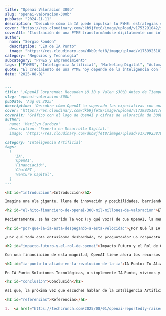 ```yaml
---
title: "Openai Valoracion 300b"
slug: "openai-valoracion-300b"
pubDate: "2024-11-11"
description: "Descubre cómo la IA puede impulsar tu PYME: estrategias concretas de marketing, automatización y datos para aumentar ventas."
cover: "https://res.cloudinary.com/dkb9jfet8/image/upload/v1753291042/small-business_kk56r6.jpg"
coverAlt: "Ilustración de una PYME transformándose digitalmente con inteligencia artificial."
author:
  name: "Sergio Rondón"
  description: "CEO de IA Punto"
  image: "https://res.cloudinary.com/dkb9jfet8/image/upload/v1739925181/sergio_gdcaeh.png"
category: "Negocios y Tecnología"
subcategory: "PYMES y Emprendimiento"
tags: ["PYMES", "Inteligencia Artificial", "Marketing Digital", "Automatización", "Ventas"]
quote: "El crecimiento de una PYME hoy depende de la inteligencia con la que se aplican datos, IA y estrategia. — Sergio Rondón"
date: "2025-08-02"
---
```



```markdown
---
title: '¡OpenAI Sorprende: Recaudan $8.3B y Valen $300B Antes de Tiempo!'
slug: 'openai-valoracion-300b'
pubDate: 'Aug 01 2025'
description: 'Descubre cómo OpenAI ha superado las expectativas con una asombrosa ronda de financiación de $8.3B, alcanzando una valoración de $300B y acelerando la revolución de la IA globalmente.'
cover: 'https://res.cloudinary.com/dkb9jfet8/image/upload/v1739925181/openai-300b-valuation.png'
coverAlt: 'Gráfico con el logo de OpenAI y cifras de valoración de 300B'
author:
  name: 'Marilyn Cardozo'
  description: 'Experta en Desarrollo Digital.'
  image: 'https://res.cloudinary.com/dkb9jfet8/image/upload/v1739923879/marilyn_s2mi4a.png'
category: 'Inteligencia Artificial'
tags:
  [
    'IA',
    'OpenAI',
    'Financiación',
    'ChatGPT',
    'Venture Capital',
  ]
---

<h2 id="introduccion">Introducción</h2>

Imagina una ola gigante, llena de innovación y posibilidades, barriendo el mundo de la tecnología. Eso es exactamente lo que está sucediendo con la Inteligencia Artificial, y una reciente noticia de OpenAI lo confirma: ¡la IA está despegando a una velocidad asombrosa! Estamos hablando de cifras que parecen de ciencia ficción, pero son muy reales y marcan el pulso de hacia dónde nos dirigimos como sociedad.

<h2 id="el-hito-financiero-de-openai-300-mil-millones-de-valoracion">El Hito Financiero de OpenAI: $300 Mil Millones de Valoración</h2>

Recientemente, se ha corrido la voz (¡y qué voz!) de que OpenAI, la mente brillante detrás de maravillas como ChatGPT, ha logrado una ronda de financiación que supera todas las expectativas. Se habla de una asombrosa inyección de capital de **8.3 mil millones de dólares**, valorando la compañía en una cifra estratosférica de **300 mil millones de dólares**. ¿Te imaginas? Esto no solo es una señal de confianza, es un grito rotundo del mercado: la Inteligencia Artificial es el futuro, y los inversores más astutos lo saben. Lo más impactante es que esta ronda estaba "sobresuscrita", lo que significa que había muchísimos más interesados en invertir de lo que se necesitaba, y se cerró meses antes de lo previsto. Esto forma parte de una estrategia aún mayor para alcanzar una meta de 40 mil millones de dólares en futuras inversiones. Cifras así no solo mueven mercados, sino que tienen el poder de transformar industrias enteras y redefinir lo que creíamos posible. Es un respaldo monumental a la visión de que la IA es el motor de la próxima gran revolución tecnológica.

<h2 id="por-que-la-ia-esta-despegando-a-esta-velocidad">¿Por Qué la IA Está Despegando a Esta Velocidad?</h2>

¿Por qué todo este entusiasmo desbordado, te preguntarás? La respuesta es clara: la Inteligencia Artificial ha dejado de ser una promesa lejana para convertirse en una realidad palpable que usamos día a día. Herramientas como ChatGPT, por ejemplo, han democratizado el acceso a la IA, mostrando al mundo entero su capacidad para escribir, programar, investigar, crear contenido y mucho más, de una forma sorprendentemente natural y eficiente. Esto ha encendido una chispa en la imaginación de millones de personas y empresas en todos los sectores. De repente, tareas que antes parecían complejas, tediosas o incluso imposibles de automatizar ahora son accesibles con solo unas pocas palabras o un clic. Este boom no es una moda pasajera; es una transformación fundamental de cómo trabajamos, aprendemos y creamos valor. La IA está permeando cada rincón de nuestra sociedad, desde cómo se optimizan las cadenas de suministro hasta cómo los médicos diagnostican enfermedades, abriendo un abanico de posibilidades que apenas estamos comenzando a explorar.

<h2 id="impacto-futuro-y-el-rol-de-openai">Impacto Futuro y el Rol de OpenAI</h2>

Con una financiación de esta magnitud, OpenAI tiene ahora los recursos y la pista de despegue para acelerar sus investigaciones y desarrollos a un ritmo sin precedentes. Esto significa que podemos esperar ver innovaciones aún más disruptivas en el horizonte, impactando positivamente en casi todos los aspectos de nuestras vidas. Piensa en modelos de IA más avanzados, capaces de entender y generar contenido con una sofisticación y una coherencia nunca vistas, o en la integración de la IA en soluciones prácticas que aún no podemos ni siquiera imaginar. Esto impulsará la creación de nuevas industrias, nuevos puestos de trabajo y nuevas formas de solucionar problemas complejos a nivel global, desde el cambio climático hasta el descubrimiento de nuevos fármacos. El objetivo de estas inversiones masivas no es solo crear modelos más grandes y potentes, sino hacer que la IA sea más segura, más ética, más útil y, sobre todo, más accesible para todos. Estamos en el umbral de una era donde la colaboración entre humanos y la Inteligencia Artificial definirá el progreso. Es un momento increíblemente emocionante, lleno de potencial ilimitado y oportunidades de crecimiento exponencial.

<h2 id="ia-punto-tu-aliado-en-la-revolucion-de-la-ia">IA Punto: Tu Aliado en la Revolución de la IA</h2>

En IA Punto Soluciones Tecnológicas, o simplemente IA Punto, vivimos y respiramos esta emocionante revolución. Noticias como la de OpenAI no solo nos entusiasman profundamente, sino que refuerzan nuestra misión fundamental: llevar el poder transformador de la Inteligencia Artificial a tu negocio, sin importar su tamaño o sector. Entendemos que para muchas empresas, la IA puede parecer un campo complejo, inalcanzable o incluso abrumador, algo reservado solo para los gigantes tecnológicos con presupuestos ilimitados. Pero en IA Punto, creemos firmemente que la Inteligencia Artificial debe ser una herramienta accesible y ventajosa para todos. Nos especializamos en desarrollar soluciones tecnológicas personalizadas y a medida que te permiten aprovechar estas innovaciones, optimizar tus procesos internos, mejorar drásticamente la toma de decisiones basada en datos y, en última instancia, alcanzar un crecimiento sostenible y escalable. Desde la implementación de la automatización inteligente hasta el análisis predictivo avanzado y la creación de asistentes virtuales, te ayudamos a integrar la IA de una manera práctica, sencilla y, sobre todo, altamente beneficiosa para tus resultados. No tienes que ser un experto en algoritmos complejos; nosotros lo somos por ti. Nuestro enfoque es cálido, cercano y centrado al 100% en tus necesidades específicas, asegurando que la transición hacia una operación más inteligente sea fluida, exitosa y sin complicaciones. Estamos aquí para guiarte en este emocionante y prometedor viaje, transformando los avances más recientes de la IA en ventajas competitivas tangibles para tu empresa.

<h2 id="conclusion">Conclusión</h2>

Así que, la próxima vez que escuches hablar de la Inteligencia Artificial, recuerda esta asombrosa cifra y lo que realmente significa: no es solo tecnología de vanguardia, es una inversión masiva en un futuro donde las posibilidades son literalmente ilimitadas. Y lo más importante es que tú también puedes ser parte activa de esta ola transformadora, aprovechando todo su potencial. En IA Punto Soluciones Tecnológicas, estamos listos para ayudarte a navegar y prosperar en esta nueva era de la inteligencia. El futuro ya está aquí, y es increíblemente inteligente.

<h2 id="referencias">Referencias</h2>

1.  <a href="https://techcrunch.com/2025/08/01/openai-reportedly-raises-8-3b-at-300b-valuation/" target="_blank" rel="noopener noreferrer">TechCrunch: OpenAI reportedly raises $8.3B at $300B valuation</a>
```